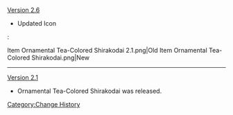 [[Version 2.6]]
* Updated Icon
:<gallery>
Item Ornamental Tea-Colored Shirakodai 2.1.png|Old
Item Ornamental Tea-Colored Shirakodai.png|New
</gallery>
----
[[Version 2.1]]
* Ornamental Tea-Colored Shirakodai was released.
<noinclude>[[Category:Change History]]</noinclude>